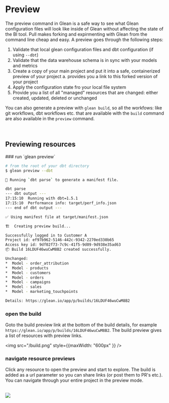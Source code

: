 
# Preview

The preview command in Glean is a safe way to see what Glean configuration files will look like inside of Glean without affecting the state of the BI tool.  Pull makes forking and expirmenting with Glean from the command line cheap and easy.  A preview goes through the following steps:

1. Validate that local glean configuration files and dbt configuration (if using `--dbt`)
2. Validate that the data warehouse schema is in sync with your models and metrics
3. Create a copy of your main project and put it into a safe, containerized preview of your project
   a. provides you a link to this forked version of your project
4. Apply the configuration state fro your local file system
5. Provide you a list of all "managed" resources that are changed: either created, updated, deleted or unchanged

You can also generate a preview with `glean build`, so all the workfows: like git workflows, dbt workflows etc. that are available with the `build` command are also available in the `preview` command.

<br />
<Cards>
  <Card arrow icon=" 🏗️ " title="build options" href="./build" />
</Cards>


## Previewing resources

<Steps>
### run `glean preview`

```bash {30}
# from the root of your dbt directory
$ glean preview --dbt

🐇 Running `dbt parse` to generate a manifest file.

dbt parse
--- dbt output ---
17:15:10  Running with dbt=1.5.1
17:15:10  Performance info: target/perf_info.json
--- end of dbt output ---

✅ Using manifest file at target/manifest.json

🏗️  Creating preview build...

Successfully logged in to Customer A
Project id: ef97b962-5146-442c-9342-2270ed330b65
Access key id: 9df02f73-7c9c-41f5-9d09-9d938e35ad63
📦 Build 16LDUF46wuCwM8B2 created successfully.

Unchanged:
*  Model - order_attribution
*  Model - products
*  Model - customers
*  Model - orders
*  Model - campaigns
*  Model - sales
*  Model - marketing_touchpoints

Details: https://glean.io/app/p/builds/16LDUF46wuCwM8B2
```

### open the build

Goto the build preview link at the bottom of the build details, for example `https://glean.io/app/p/builds/16LDUF46wuCwM8B2`. The build preview gives a list of resources with preview links.
<br />

<img src="/build.png" style={{maxWidth: "600px" }} />


### navigate resource previews

Click any resource to open the preview and start to explore.  The build is added as a url parameter so you can share links (or post them to PR's etc.).  You can navigate through your entire project in the preview mode.

<br />

<img src="/preview.png" />

</Steps>

